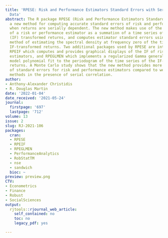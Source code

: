 ```yaml
---
title: 'RPESE: Risk and Performance Estimators Standard Errors with Serially Dependent
  Data'
abstract: The R package RPESE (Risk and Performance Estimators Standard Errors) implements
  a new method for computing accurate standard errors of risk and performance estimators
  when returns are serially dependent. The new method makes use of the representation
  of a risk or performance estimator as a summation of a time series of influence-function
  (IF) transformed returns, and computes estimator standard errors using a sophisticated
  method of estimating the spectral density at frequency zero of the time series of
  IF-transformed returns. Two additional packages used by RPESE are introduced, namely
  RPEIF which computes and provides graphical displays of the IF of risk and performance
  estimators, and RPEGLMEN which implements a regularized Gamma generalized linear
  model polynomial fit to the periodogram of the time series of the IF-transformed
  returns. A Monte Carlo study shows that the new method provides more accurate estimates
  of standard errors for risk and performance estimators compared to well-known alternative
  methods in the presence of serial correlation.
author:
- Anthony-Alexander Christidis
- R. Douglas Martin
date: '2022-01-04'
date_received: '2021-05-24'
journal:
  firstpage: '697'
  lastpage: '712'
volume: 13
issue: 2
slug: RJ-2021-106
packages:
  cran:
  - RPESE
  - RPEIF
  - RPEGLMEN
  - PerformanceAnalytics
  - RobStatTM
  - nse
  - sandwich
  bioc: ~
preview: preview.png
CTV:
- Econometrics
- Finance
- Robust
- SocialSciences
output:
  rjtools::rjournal_web_article:
    self_contained: no
    toc: no
    legacy_pdf: yes

---
```

